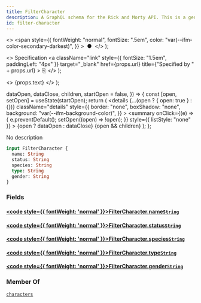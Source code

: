 ```yaml
---
title: FilterCharacter
description: A GraphQL schema for the Rick and Morty API. This is a generated file.
id: filter-character
---
```


  <>
    <span
      style={{
        fontWeight: "normal",
        fontSize: ".5em",
        color: "var(--ifm-color-secondary-darkest)",
      }}
    >
      &nbsp;●&nbsp;
    </span>
  </>
);

  <>
    Specification
    <a
      className="link"
      style={{ fontSize: "1.5em", paddingLeft: "4px" }}
      target="\_blank"
      href={props.url}
      title={"Specified by " + props.url}
    >
      ⎘
    </a>
  </>
);

  <>
    <span className={props.class}>{props.text}</span>
  </>
);


  dataOpen,
  dataClose,
  children,
  startOpen = false,
}) => {
  const [open, setOpen] = useState(startOpen);
  return (
    <details
      {...(open ? { open: true } : {})}
      className="details"
      style={{
        border: "none",
        boxShadow: "none",
        background: "var(--ifm-background-color)",
      }}
    >
      <summary
        onClick={(e) => {
          e.preventDefault();
          setOpen((open) => !open);
        }}
        style={{ listStyle: "none" }}
      >
        {open ? dataOpen : dataClose}
      </summary>
      {open && children}
    </details>
  );
};

No description

```graphql
input FilterCharacter {
  name: String
  status: String
  species: String
  type: String
  gender: String
}
```

### Fields

#### [<code style={{ fontWeight: 'normal' }}>FilterCharacter.<b>name</b></code>](#)<Bullet />[`String`](/docs/graphql/rickandmorty/scalars/string.mdx) <Badge class="badge badge--secondary" text="scalar"/>

#### [<code style={{ fontWeight: 'normal' }}>FilterCharacter.<b>status</b></code>](#)<Bullet />[`String`](/docs/graphql/rickandmorty/scalars/string.mdx) <Badge class="badge badge--secondary" text="scalar"/>

#### [<code style={{ fontWeight: 'normal' }}>FilterCharacter.<b>species</b></code>](#)<Bullet />[`String`](/docs/graphql/rickandmorty/scalars/string.mdx) <Badge class="badge badge--secondary" text="scalar"/>

#### [<code style={{ fontWeight: 'normal' }}>FilterCharacter.<b>type</b></code>](#)<Bullet />[`String`](/docs/graphql/rickandmorty/scalars/string.mdx) <Badge class="badge badge--secondary" text="scalar"/>

#### [<code style={{ fontWeight: 'normal' }}>FilterCharacter.<b>gender</b></code>](#)<Bullet />[`String`](/docs/graphql/rickandmorty/scalars/string.mdx) <Badge class="badge badge--secondary" text="scalar"/>

### Member Of

[`characters`](/docs/graphql/rickandmorty/queries/characters.mdx) <Badge class="badge badge--secondary" text="query"/>
